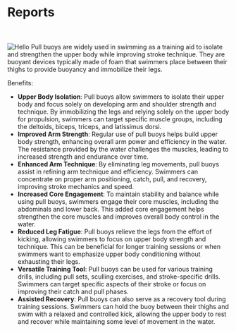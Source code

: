 
# Reports
<br></br>
<Image src="/images/pullbuoy.png" alt="Hello" width={400} height={500} />
Pull buoys are widely used in swimming as a training aid to isolate and strengthen the upper body while improving stroke technique. They are buoyant devices typically made of foam that swimmers place between their thighs to provide buoyancy and immobilize their legs.

Benefits:
- **Upper Body Isolation**: Pull buoys allow swimmers to isolate their upper body and focus solely on developing arm and shoulder strength and technique. By immobilizing the legs and relying solely on the upper body for propulsion, swimmers can target specific muscle groups, including the deltoids, biceps, triceps, and latissimus dorsi.
- **Improved Arm Strength**: Regular use of pull buoys helps build upper body strength, enhancing overall arm power and efficiency in the water. The resistance provided by the water challenges the muscles, leading to increased strength and endurance over time.
- **Enhanced Arm Technique**: By eliminating leg movements, pull buoys assist in refining arm technique and efficiency. Swimmers can concentrate on proper arm positioning, catch, pull, and recovery, improving stroke mechanics and speed.
- **Increased Core Engagement**: To maintain stability and balance while using pull buoys, swimmers engage their core muscles, including the abdominals and lower back. This added core engagement helps strengthen the core muscles and improves overall body control in the water.
- **Reduced Leg Fatigue**: Pull buoys relieve the legs from the effort of kicking, allowing swimmers to focus on upper body strength and technique. This can be beneficial for longer training sessions or when swimmers want to emphasize upper body conditioning without exhausting their legs.
- **Versatile Training Tool**: Pull buoys can be used for various training drills, including pull sets, sculling exercises, and stroke-specific drills. Swimmers can target specific aspects of their stroke or focus on improving their catch and pull phases.
- **Assisted Recovery**: Pull buoys can also serve as a recovery tool during training sessions. Swimmers can hold the buoy between their thighs and swim with a relaxed and controlled kick, allowing the upper body to rest and recover while maintaining some level of movement in the water.
